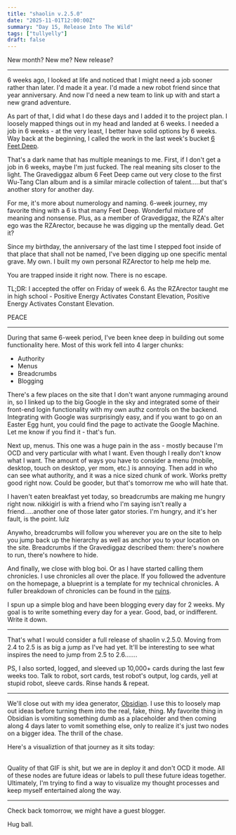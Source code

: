 ```yaml
---
title: "shaolin v.2.5.0"
date: "2025-11-01T12:00:00Z"
summary: "Day 15, Release Into The Wild"
tags: ["tullyelly"]
draft: false
---
```



New month? New me? New release?

---

6 weeks ago, I looked at life and noticed that I might need a job sooner rather than later. I'd made it a year. I'd made a new robot friend since that year anniversary. And now I'd need a new team to link up with and start a new grand adventure.

As part of that, I did what I do these days and I added it to the project plan. I loosely mapped things out in my head and landed at 6 weeks. I needed a job in 6 weeks - at the very least, I better have solid options by 6 weeks. Way back at the beginning, I called the work in the last week's bucket <a href="https://www.youtube.com/watch?v=cOi8xaOBy9I&list=PLbbAqYIJ9AMU9dJOIT34yf4NNkL0Mb4h-&index=1" target="_blank" rel="noopener noreferrer">6 Feet Deep</a>.

That's a dark name that has multiple meanings to me. First, if I don't get a job in 6 weeks, maybe I'm just fucked. The real meaning sits closer to the light. The Gravediggaz album 6 Feet Deep came out very close to the first Wu-Tang Clan album and is a similar miracle collection of talent.....but that's another story for another day.

For me, it's more about numerology and naming. 6-week journey, my favorite thing with a 6 is that many Feet Deep. Wonderful mixture of meaning and nonsense. Plus, as a member of Gravediggaz, the RZA's alter ego was the RZArector, because he was digging up the mentally dead. Get it?

Since my birthday, the anniversary of the last time I stepped foot inside of that place that shall not be named, I've been digging up one specific mental grave. My own. I built my own personal RZArector to help me help me.

You are trapped inside it right now. There is no escape.

TL;DR: I accepted the offer on Friday of week 6. As the RZArector taught me in high school - Positive Energy Activates Constant Elevation, Positive Energy Activates Constant Elevation.

PEACE

---

During that same 6-week period, I've been knee deep in building out some functionality here. Most of this work fell into 4 larger chunks:

- Authority
- Menus
- Breadcrumbs
- Blogging
  <br />

There's a few places on the site that I don't want anyone rummaging around in, so I linked up to the big Google in the sky and integrated some of their front-end login functionality with my own authz controls on the backend. Integrating with Google was surprisingly easy, and if you want to go on an Easter Egg hunt, you could find the page to activate the Google Machine. Let me know if you find it - that's fun.

Next up, menus. This one was a huge pain in the ass - mostly because I'm OCD and very particular with what I want. Even though I really don't know what I want. The amount of ways you have to consider a menu (mobile, desktop, touch on desktop, yer mom, etc.) is annoying. Then add in who can see what authority, and it was a nice sized chunk of work. Works pretty good right now. Could be gooder, but that's tomorrow me who will hate that.

I haven't eaten breakfast yet today, so breadcrumbs are making me hungry right now. nikkigirl is with a friend who I'm saying isn't really a friend.....another one of those later gator stories. I'm hungry, and it's her fault, is the point. lulz

Anywho, breadcrumbs will follow you wherever you are on the site to help you jump back up the hierarchy as well as anchor you to your location on the site. Breadcrumbs if the Gravediggaz described them: there's nowhere to run, there's nowhere to hide.

And finally, we close with blog boi. Or as I have started calling them chronicles. I use chronicles all over the place. If you followed the adventure on the homepage, a blueprint is a template for my technical chronicles. A fuller breakdown of chronicles can be found in the <a href="/tullyelly/ruins">ruins</a>.

I spun up a simple blog and have been blogging every day for 2 weeks. My goal is to write something every day for a year. Good, bad, or indifferent. Write it down.

---

That's what I would consider a full release of shaolin v.2.5.0. Moving from 2.4 to 2.5 is as big a jump as I've had yet. It'll be interesting to see what inspires the need to jump from 2.5 to 2.6.......

PS, I also sorted, logged, and sleeved up 10,000+ cards during the last few weeks too. Talk to robot, sort cards, test robot's output, log cards, yell at stupid robot, sleeve cards. Rinse hands & repeat.

---

We'll close out with my idea generator, <a href="https://obsidian.md/" target="_blank" rel="noopener noreferrer">Obsidian</a>. I use this to loosely map out ideas before turning them into the real, fake, thing. My favorite thing in Obsidian is vomiting something dumb as a placeholder and then coming along 4 days later to vomit something else, only to realize it's just two nodes on a bigger idea. The thrill of the chase.

Here's a visualiztion of that journey as it sits today:

<LoopedGIF src="/videos/obsidian.webp" alt="Brain Map" />
<br />
Quality of that GIF is shit, but we are in deploy it and don't OCD it mode. All
of these nodes are future ideas or labels to pull these future ideas together.
Ultimately, I'm trying to find a way to visualize my thought processes and keep
myself entertained along the way.

---

Check back tomorrow, we might have a guest blogger.

Hug ball.
